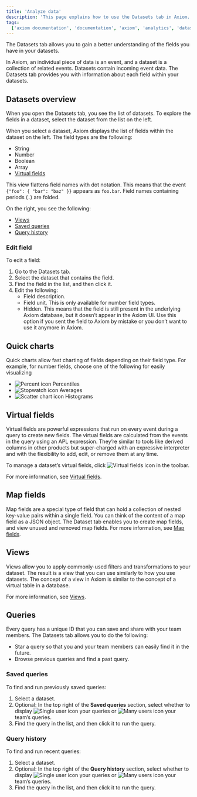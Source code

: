 ```yaml
---
title: 'Analyze data'
description: 'This page explains how to use the Datasets tab in Axiom.'
tags:
  ['axiom documentation', 'documentation', 'axiom', 'analytics', 'dataset', 'queries', 'virtual fields', 'visualizations', 'filters', 'charts']
---
```


The Datasets tab allows you to gain a better understanding of the fields you have in your datasets.

In Axiom, an individual piece of data is an event, and a dataset is a collection of related events. Datasets contain incoming event data. The Datasets tab provides you with information about each field within your datasets.

## Datasets overview

When you open the Datasets tab, you see the list of datasets. To explore the fields in a dataset, select the dataset from the list on the left.

When you select a dataset, Axiom displays the list of fields within the dataset on the left. The field types are the following:
- String
- Number
- Boolean
- Array
- [Virtual fields](#virtual-fields)

This view flattens field names with dot notation. This means that the event `{"foo": { "bar": "baz" }}` appears as `foo.bar`. Field names containing periods (`.`) are folded.

On the right, you see the following:
- [Views](#views)
- [Saved queries](#saved-queries)
- [Query history](#query-history)

### Edit field

To edit a field:

1. Go to the Datasets tab.
1. Select the dataset that contains the field.
1. Find the field in the list, and then click it.
1. Edit the following:
    - Field description.
    - Field unit. This is only available for number field types.
    - Hidden. This means that the field is still present in the underlying Axiom database, but it doesn’t appear in the Axiom UI. Use this option if you sent the field to Axiom by mistake or you don’t want to use it anymore in Axiom.

## Quick charts

Quick charts allow fast charting of fields depending on their field type. For example, for number fields, choose one of the following for easily visualizing
- <img src="/doc-assets/icons/percent.svg" className="inline-icon" alt="Percent icon" /> Percentiles
- <img src="/doc-assets/icons/stopwatch.svg" className="inline-icon" alt="Stopwatch icon" /> Averages
- <img src="/doc-assets/icons/chart-scatter.svg" className="inline-icon" alt="Scatter chart icon" /> Histograms

## Virtual fields

Virtual fields are powerful expressions that run on every event during a query to create new fields. The virtual fields are calculated from the events in the query using an APL expression. They’re similar to tools like derived columns in other products but super-charged with an expressive interpreter and with the flexibility to add, edit, or remove them at any time.

To manage a dataset’s virtual fields, click <img src="/doc-assets/icons/virtual-fields.svg" className="inline-icon" alt="Virtual fields icon" /> in the toolbar.

For more information, see [Virtual fields](/query-data/virtual-fields).

## Map fields

Map fields are a special type of field that can hold a collection of nested key-value pairs within a single field. You can think of the content of a map field as a JSON object. The Dataset tab enables you to create map fields, and view unused and removed map fields. For more information, see [Map fields](/apl/data-types/map-fields#create-map-fields).

## Views

Views allow you to apply commonly-used filters and transformations to your dataset. The result is a view that you can use similarly to how you use datasets. The concept of a view in Axiom is similar to the concept of a virtual table in a database.

For more information, see [Views](/query-data/views).

## Queries

Every query has a unique ID that you can save and share with your team members. The Datasets tab allows you to do the following:
- Star a query so that you and your team members can easily find it in the future.
- Browse previous queries and find a past query.

### Saved queries

To find and run previously saved queries:

1. Select a dataset.
1. Optional: In the top right of the **Saved queries** section, select whether to display <img src="/doc-assets/icons/single-user.svg" className="inline-icon" alt="Single user icon" /> your queries or <img src="/doc-assets/icons/many-users.svg" className="inline-icon" alt="Many users icon" /> your team’s queries.
1. Find the query in the list, and then click it to run the query.

### Query history

To find and run recent queries:

1. Select a dataset.
1. Optional: In the top right of the **Query history** section, select whether to display <img src="/doc-assets/icons/single-user.svg" className="inline-icon" alt="Single user icon" /> your queries or <img src="/doc-assets/icons/many-users.svg" className="inline-icon" alt="Many users icon" /> your team’s queries.
1. Find the query in the list, and then click it to run the query.